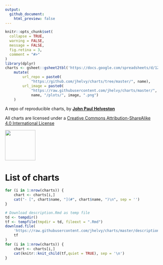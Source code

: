 ```yaml
---
output:
  github_document:
    html_preview: false
---
```


<!-- README.md is generated from README.Rmd. Please edit that file -->

```r
knitr::opts_chunk$set(
  collapse = TRUE,
  warning = FALSE,
  message = FALSE,
  fig.retina = 3,
  comment = "#>"
)
library(dplyr)
charts <- gsheet::gsheet2tbl('https://docs.google.com/spreadsheets/d/1Zj1jXqV5XsAXeIkUPzCJkvMrU5ah_y6VHb-san0Baio/edit?usp=sharing') %>% 
    mutate(
        url_repo = paste0(
            "https://github.com/jhelvy/charts/tree/master/", name),
        url_image = paste0(
            "https://raw.githubusercontent.com/jhelvy/charts/master/",
            name, "/plots/", image, ".png")
    )
```

A repo of reproducible charts, by [**John Paul Helveston** ](https://www.jhelvy.com/)

All charts are licensed under a
[Creative Commons Attribution-ShareAlike 4.0 International License](https://creativecommons.org/licenses/by-sa/4.0/)

<img src="https://mirrors.creativecommons.org/presskit/buttons/88x31/png/by-nc-sa.png" width="100px">

# List of charts

```r
for (i in 1:nrow(charts)) {
    chart <- charts[i,]
    cat("- [", chart$name, "](#", chart$name, ")\n", sep = '')
}
```

```r
# Download description.Rmd as temp file
td <- tempdir()
tf <- tempfile(tmpdir = td, fileext = ".Rmd")
download.file(
    'https://raw.githubusercontent.com/jhelvy/charts/master/description.Rmd',
    tf
)
for (i in 1:nrow(charts)) {
    chart <- charts[i,]
    cat(knitr::knit_child(tf,quiet = TRUE), sep = '\n')
}
```
